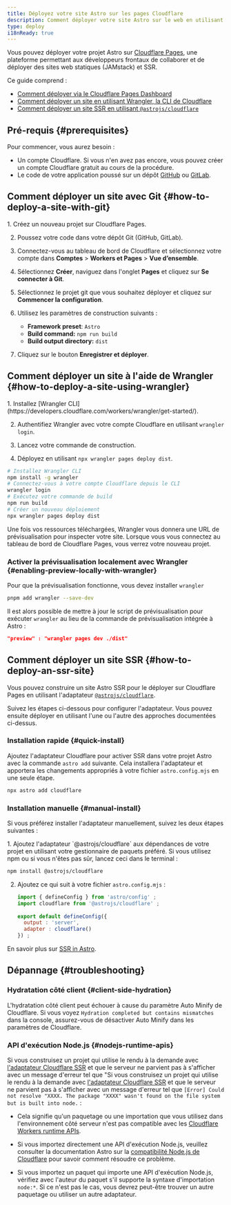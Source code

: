```yaml
---
title: Déployez votre site Astro sur les pages Cloudflare
description: Comment déployer votre site Astro sur le web en utilisant les pages Cloudflare.
type: deploy
i18nReady: true
---
```


Vous pouvez déployer votre projet Astro sur [Cloudflare Pages](https://pages.cloudflare.com/), une plateforme permettant aux développeurs frontaux de collaborer et de déployer des sites web statiques (JAMstack) et SSR.

Ce guide comprend :

- [Comment déployer via le Cloudflare Pages Dashboard](#how-to-deploy-a-site-with-git)
- [Comment déployer un site en utilisant Wrangler, la CLI de Cloudflare](#how-to-deploy-a-site-using-wrangler)
- [Comment déployer un site SSR en utilisant `@astrojs/cloudflare`](#how-to-deploy-an-ssr-site)

## Pré-requis \{#prerequisites\}

Pour commencer, vous aurez besoin :

- Un compte Cloudflare. Si vous n'en avez pas encore, vous pouvez créer un compte Cloudflare gratuit au cours de la procédure.
- Le code de votre application poussé sur un dépôt [GitHub](https://github.com/) ou [GitLab](https://about.gitlab.com/).

## Comment déployer un site avec Git \{#how-to-deploy-a-site-with-git\}

<Steps>
1. Créez un nouveau projet sur Cloudflare Pages.

2. Poussez votre code dans votre dépôt Git (GitHub, GitLab).

3. Connectez-vous au tableau de bord de Cloudflare et sélectionnez votre compte dans **Comptes** > **Workers et Pages** > **Vue d’ensemble**.

4. Sélectionnez **Créer**, naviguez dans l'onglet **Pages** et cliquez sur **Se connecter à Git**.

5. Sélectionnez le projet git que vous souhaitez déployer et cliquez sur **Commencer la configuration**.

6. Utilisez les paramètres de construction suivants :

   - **Framework preset**: `Astro`
   - **Build command:** `npm run build`
   - **Build output directory:** `dist`

7. Cliquez sur le bouton **Enregistrer et déployer**.
</Steps>

## Comment déployer un site à l'aide de Wrangler \{#how-to-deploy-a-site-using-wrangler\}

<Steps>
1. Installez [Wrangler CLI](https://developers.cloudflare.com/workers/wrangler/get-started/).

2. Authentifiez Wrangler avec votre compte Cloudflare en utilisant `wrangler login`.

3. Lancez votre commande de construction.

4. Déployez en utilisant `npx wrangler pages deploy dist`.
</Steps>

```bash
# Installez Wrangler CLI
npm install -g wrangler
# Connectez-vous à votre compte Cloudflare depuis le CLI
wrangler login
# Exécutez votre commande de build
npm run build
# Créer un nouveau déploiement
npx wrangler pages deploy dist
```

Une fois vos ressources téléchargées, Wrangler vous donnera une URL de prévisualisation pour inspecter votre site. Lorsque vous vous connectez au tableau de bord de Cloudflare Pages, vous verrez votre nouveau projet.

### Activer la prévisualisation localement avec Wrangler \{#enabling-preview-locally-with-wrangler\}

Pour que la prévisualisation fonctionne, vous devez installer `wrangler`

```bash
pnpm add wrangler --save-dev
```

Il est alors possible de mettre à jour le script de prévisualisation pour exécuter `wrangler` au lieu de la commande de prévisualisation intégrée à Astro :

```json title="package.json"
"preview" : "wrangler pages dev ./dist"
```

## Comment déployer un site SSR \{#how-to-deploy-an-ssr-site\}

Vous pouvez construire un site Astro SSR pour le déployer sur Cloudflare Pages en utilisant l'adaptateur [`@astrojs/cloudflare`](/fr/guides/integrations-guide/cloudflare/).

Suivez les étapes ci-dessous pour configurer l'adaptateur. Vous pouvez ensuite déployer en utilisant l'une ou l'autre des approches documentées ci-dessus.

### Installation rapide \{#quick-install\}

Ajoutez l'adaptateur Cloudflare pour activer SSR dans votre projet Astro avec la commande `astro add` suivante. Cela installera l'adaptateur et apportera les changements appropriés à votre fichier `astro.config.mjs` en une seule étape.

```bash
npx astro add cloudflare
```

### Installation manuelle \{#manual-install\}

Si vous préférez installer l'adaptateur manuellement, suivez les deux étapes suivantes :

<Steps>
1. Ajoutez l'adaptateur `@astrojs/cloudflare` aux dépendances de votre projet en utilisant votre gestionnaire de paquets préféré. Si vous utilisez npm ou si vous n'êtes pas sûr, lancez ceci dans le terminal :

   ```bash
   npm install @astrojs/cloudflare
   ```

2. Ajoutez ce qui suit à votre fichier `astro.config.mjs` :

   ```js title="astro.config.mjs" ins={2, 5-6}
   import { defineConfig } from 'astro/config' ;
   import cloudflare from '@astrojs/cloudflare' ;
  
   export default defineConfig({
     output : 'server',
     adapter : cloudflare()
   }) ;
   ```
</Steps>

<ReadMore>En savoir plus sur [SSR in Astro](/fr/guides/server-side-rendering/).</ReadMore>

## Dépannage \{#troubleshooting\}

### Hydratation côté client \{#client-side-hydration\}

L'hydratation côté client peut échouer à cause du paramètre Auto Minify de Cloudflare. Si vous voyez `Hydration completed but contains mismatches` dans la console, assurez-vous de désactiver Auto Minify dans les paramètres de Cloudflare.

### API d'exécution Node.js \{#nodejs-runtime-apis\}

Si vous construisez un projet qui utilise le rendu à la demande avec [l'adaptateur Cloudflare SSR](/fr/guides/integrations-guide/cloudflare/) et que le serveur ne parvient pas à s'afficher avec un message d'erreur tel que "Si vous construisez un projet qui utilise le rendu à la demande avec [l'adaptateur Cloudflare SSR](/fr/guides/integrations-guide/cloudflare/) et que le serveur ne parvient pas à s'afficher avec un message d'erreur tel que `[Error] Could not resolve "XXXX. The package "XXXX" wasn't found on the file system but is built into node.` :

- Cela signifie qu'un paquetage ou une importation que vous utilisez dans l'environnement côté serveur n'est pas compatible avec les [Cloudflare Workers runtime APIs](https://developers.cloudflare.com/workers/runtime-apis/nodejs/). 

- Si vous importez directement une API d'exécution Node.js, veuillez consulter la documentation Astro sur la [compatibilité Node.js de Cloudflare](/fr/guides/integrations-guide/cloudflare/#nodejs-compatibility) pour savoir comment résoudre ce problème.

- Si vous importez un paquet qui importe une API d'exécution Node.js, vérifiez avec l'auteur du paquet s'il supporte la syntaxe d'importation `node:*`. Si ce n'est pas le cas, vous devrez peut-être trouver un autre paquetage ou utiliser un autre adaptateur.
